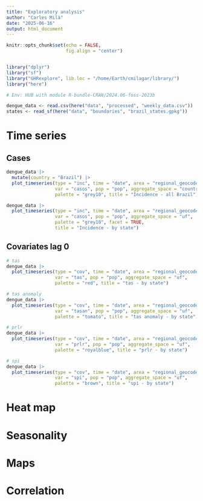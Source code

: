 ```yaml
---
title: "Exploratory analysis"
author: "Carles Milà"
date: "2025-06-16"
output: html_document
---
```


```r
knitr::opts_chunk$set(echo = FALSE,
                      fig.align = "center")


library("dplyr")
library("sf")
library("GHRexplore", lib.loc = "/home/Earth/cmilagar/library/")
library("here")

# Env: HUB with module R-bundle-CRAN/2024.06-foss-2023b
```

```r
dengue_data <- read.csv(here("data", "processed", "weekly_data.csv"))
states <- read_sf(here("data", "boundaries", "brazil_states.gpkg"))
```

# Time series

## Cases

```r
dengue_data |> 
  mutate(country = "Brazil") |> 
  plot_timeseries(type = "inc", time = "date", area = "regional_geocode",
                  var = "casos", pop = "pop", aggregate_space = "country",
                  palette = "grey10", title = "Incidence - all Brazil")
```

```r
dengue_data |> 
  plot_timeseries(type = "inc", time = "date", area = "regional_geocode",
                  var = "casos", pop = "pop", aggregate_space = "uf",
                  palette = "grey10", facet = TRUE,
                  title = "Incidence - by state")
```

## Covariates lag 0

```r
# tas
dengue_data |> 
  plot_timeseries(type = "cov", time = "date", area = "regional_geocode",
                  var = "tas", pop = "pop", aggregate_space = "uf",
                  palette = "red", title = "tas - by state")

# tas anomaly
dengue_data |> 
  plot_timeseries(type = "cov", time = "date", area = "regional_geocode",
                  var = "tasan", pop = "pop", aggregate_space = "uf",
                  palette = "tomato", title = "tas anomaly - by state")

# prlr
dengue_data |> 
  plot_timeseries(type = "cov", time = "date", area = "regional_geocode",
                  var = "prlr", pop = "pop", aggregate_space = "uf",
                  palette = "royalblue", title = "prlr - by state")

# spi
dengue_data |> 
  plot_timeseries(type = "cov", time = "date", area = "regional_geocode",
                  var = "spi", pop = "pop", aggregate_space = "uf",
                  palette = "brown", title = "spi - by state")
```

# Heat map

# Seasonality

# Maps

# Correlation


